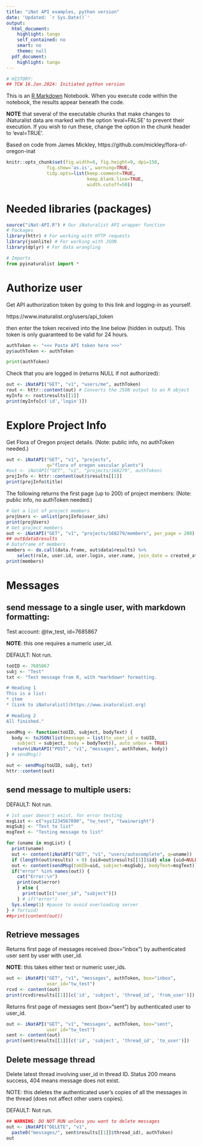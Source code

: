 ```yaml
---
title: "iNat API examples, python version"
date: 'Updated: `r Sys.Date()`'
output:
  html_document:
    highlight: tango
    self_contained: no
    smart: no
    theme: null
  pdf_document:
    highlight: tango
---
```

```r
# HISTORY:
## TCW 16.Jan.2024: Initiated python version
```
  
This is an [R Markdown](http://rmarkdown.rstudio.com) Notebook. When you
execute code within the notebook, the results appear beneath the code. 

**NOTE** that several of the executable chunks that make changes to 
iNaturalist data are marked with the option 'eval=FALSE' to prevent 
their execution. If you wish to run these, change the option in the 
chunk header to 'eval=TRUE'.
  
Based on code from James Mickley,
https://github.com/mickley/flora-of-oregon-inat

```r
knitr::opts_chunk$set(fig.width=6, fig.height=9, dpi=150, 
               fig.show='as.is', warning=TRUE,
               tidy.opts=list(keep.comment=TRUE, 
                              keep.blank.line=TRUE, 
                              width.cutoff=50))
```

# Needed libraries (packages)

```r
source("iNat-API.R") # Our iNaturalist API wrapper function
# Packages
library(httr) # For working with HTTP requests
library(jsonlite) # For working with JSON
library(dplyr) # For data wrangling
```

```python
# Imports
from pyinaturalist import *
```

# Authorize user
Get API authorization token by going to this link and logging-in as yourself.

https://www.inaturalist.org/users/api_token
    
then enter the token received into the line below (hidden in output).
This token is only guaranteed to be valid for 24 hours.

```r
authToken <- "<<< Paste API token here >>>"
py$authToken <- authToken
```

```python
print(authToken)
```

Check that you are logged in (returns NULL if not authorized):
```r
out <- iNatAPI("GET", "v1", "users/me", authToken)
rout <- httr::content(out) # Converts the JSON output to an R object
myInfo <- rout$results[[1]]
print(myInfo[c('id','login')])
```

# Explore Project Info

Get Flora of Oregon project details.
(Note: public info, no authToken needed.)
```r
out <- iNatAPI("GET", "v1", "projects", 
               q="flora of oregon vascular plants")
#out <- iNatAPI("GET", "v1", "projects/168279", authToken)
projInfo <- httr::content(out)$results[[1]]
print(projInfo$title)
```
The following returns the first page (up to 200) of project members:
(Note: public info, no authToken needed.)
```r
# Get a list of project members
projUsers <- unlist(projInfo$user_ids)
print(projUsers)
# Get project members
out <- iNatAPI("GET", "v1", "projects/168279/members", per_page = 200)
## out$data$results
# Dataframe of members
members <- do.call(data.frame, out$data$results) %>% 
    select(role, user.id, user.login, user.name, join_date = created_at)
print(members)
```

# Messages
## send message to a single user, with markdown formatting:

Test account: @tw_test, id=7685867

**NOTE**: this one requires a numeric user_id.

DEFAULT: Not run.
```r
toUID <- 7685867
subj <- "Test"
txt <- "Test message from R, with *markdown* formatting.

# Heading 1
This is a list:
* item
* [Link to iNaturalist](https://www.inaturalist.org)

# Heading 2
All finished."

sendMsg <- function(toUID, subject, bodyText) {
  body <- toJSON(list(message = list(to_user_id = toUID, 
    subject = subject, body = bodyText)), auto_unbox = TRUE)
  return(iNatAPI("POST", "v1", "messages", authToken, body))
} # sendMsg()

out <- sendMsg(toUID, subj, txt)
httr::content(out)
```

## send message to multiple users:

DEFAULT: Not run.
```r
# 1st user doesn't exist, for error testing
msgList <- c("xyz1234567890", "tw_test", "twainwright")
msgSubj <- "Test to list"
msgText <- "Testing message to list"

for (uname in msgList) {
  print(uname)
  out <- content(iNatAPI("GET", "v1", "users/autocomplete", q=uname))
  if (length(out$results) > 0) {uid=out$results[[1]]$id} else {uid=NULL}
  out <- content(sendMsg(toUID=uid, subject=msgSubj, bodyText=msgText))
  if("error" %in% names(out)) {
    cat("Error:\n")
    print(out$error)
    } else {
      print(out[c("user_id", "subject")])
    } # if("error")
  Sys.sleep(1) #pause to avoid overloading server
} # for(uid)
##print(content(out))
```

## Retrieve messages

Returns first page of messages received (box="inbox") by authenticated user 
sent by user with user_id.

**NOTE**: this takes either text or numeric user_ids.
```r
out <- iNatAPI("GET", "v1", "messages", authToken, box="inbox", 
               user_id="tw_test")
rcvd <- content(out)
print(rcvd$results[[1]][c('id', 'subject', 'thread_id', 'from_user')])
```

Returns first page of messages sent (box="sent") by authenticated user to user_id.

```r
out <- iNatAPI("GET", "v1", "messages", authToken, box="sent", 
               user_id="tw_test")
sent <- content(out)
print(sent$results[[1]][c('id', 'subject', 'thread_id', 'to_user')])
```

## Delete message thread

Delete latest thread involving user_id in thread ID. 
Status 200 means success, 404 means message does not exist.

NOTE: this deletes the authenticated user's copies of all the messages in 
the thread (does not affect other users copies).

DEFAULT: Not run.
```r
## WARNING: DO NOT RUN unless you want to delete messages
out <- iNatAPI("DELETE", "v1", 
  paste0("messages/", sent$results[[1]]$thread_id), authToken)
out
```
